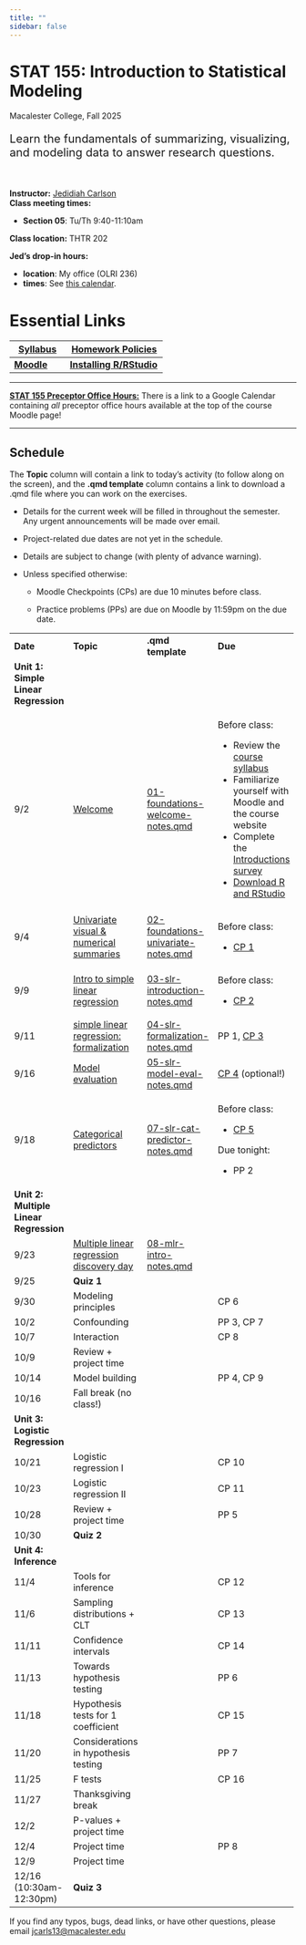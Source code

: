 ```yaml
---
title: ""
sidebar: false
---
```


# STAT 155: Introduction to Statistical Modeling

Macalester College, Fall 2025

::: {style="font-size: 20px;"}
Learn the fundamentals of summarizing, visualizing, and modeling data to answer research questions.
:::

<br>

**Instructor:** [Jedidiah Carlson](https://jedidiahcarlson.com) <br> **Class meeting times:**

-   **Section 05**: Tu/Th 9:40-11:10am

**Class location:** THTR 202 <br>

**Jed's drop-in hours:**

-   **location**: My office (OLRI 236)
-   **times**: See [this calendar](https://calendar.google.com/calendar/u/1?cid=Y19mODU5MTcxYTdjYzUwNWFkMDE1MjVmZGRlMWMwZWFmNDQwZTVlMjk3MDEzNzdhNjQwNDdjNjIyOWY5ZWI4N2E4QGdyb3VwLmNhbGVuZGFyLmdvb2dsZS5jb20).

# Essential Links

+---------------------------------------------------------------------+-----------------------------------------------------------------------------------------------------------------------+
| [Syllabus](syllabus.qmd)                                            | [Homework Policies](https://docs.google.com/document/d/1r8URNncf5zv33Bcis-XNjdf2LK9OiMngukgpnpDqcq0/edit?usp=sharing) |
+=====================================================================+=======================================================================================================================+
| [**Moodle**](https://moodle.macalester.edu/course/view.php?id=6316) | [**Installing R/RStudio**](tech_setup.qmd)                                                                            |
+---------------------------------------------------------------------+-----------------------------------------------------------------------------------------------------------------------+

------------------------------------------------------------------------

[**STAT 155 Preceptor Office Hours:**]{.underline} There is a link to a Google Calendar containing *all* preceptor office hours available at the top of the course Moodle page!

------------------------------------------------------------------------

## Schedule

The **Topic** column will contain a link to today's activity (to follow along on the screen), and the **.qmd template** column contains a link to download a .qmd file where you can work on the exercises.

-   Details for the current week will be filled in throughout the semester. Any urgent announcements will be made over email.

-   Project-related due dates are not yet in the schedule.

-   Details are subject to change (with plenty of advance warning).

-   Unless specified otherwise:

    -   Moodle Checkpoints (CPs) are due 10 minutes before class.

    -   Practice problems (PPs) are due on Moodle by 11:59pm on the due date.

+----------------------------------------+--------------------------------------------------------------------------------------+------------------------------------------------------------------------------------------+-------------------------------------------------------------------------------+
| **Date**                               | **Topic**                                                                            | **.qmd template**                                                                        | **Due**                                                                       |
+----------------------------------------+--------------------------------------------------------------------------------------+------------------------------------------------------------------------------------------+-------------------------------------------------------------------------------+
| **Unit 1: Simple Linear Regression**   |                                                                                      |                                                                                          |                                                                               |
+----------------------------------------+--------------------------------------------------------------------------------------+------------------------------------------------------------------------------------------+-------------------------------------------------------------------------------+
| 9/2                                    | [Welcome](activities/L01-foundations-welcome.qmd)                                    | [01-foundations-welcome-notes.qmd](template_qmds/01-foundations-welcome-notes.qmd)       | Before class:                                                                 |
|                                        |                                                                                      |                                                                                          |                                                                               |
|                                        |                                                                                      |                                                                                          | -   Review the [course syllabus](syllabus.qmd)                                |
|                                        |                                                                                      |                                                                                          | -   Familiarize yourself with Moodle and the course website                   |
|                                        |                                                                                      |                                                                                          | -   Complete the [Introductions survey](https://forms.gle/y5gBRYimGjR4uzce8)  |
|                                        |                                                                                      |                                                                                          | -   [Download R and RStudio](tech_setup.qmd)                                  |
+----------------------------------------+--------------------------------------------------------------------------------------+------------------------------------------------------------------------------------------+-------------------------------------------------------------------------------+
| 9/4                                    | [Univariate visual & numerical summaries](activities/L02-foundations-univariate.qmd) | [02-foundations-univariate-notes.qmd](template_qmds/02-foundations-univariate-notes.qmd) | Before class:                                                                 |
|                                        |                                                                                      |                                                                                          |                                                                               |
|                                        |                                                                                      |                                                                                          | -   [CP 1](https://moodle.macalester.edu/mod/quiz/view.php?id=220406)         |
+----------------------------------------+--------------------------------------------------------------------------------------+------------------------------------------------------------------------------------------+-------------------------------------------------------------------------------+
| 9/9                                    | [Intro to simple linear regression](activities/L03-slr-introduction.qmd)             | [03-slr-introduction-notes.qmd](template_qmds/03-slr-introduction-notes.qmd)             | Before class:                                                                 |
|                                        |                                                                                      |                                                                                          |                                                                               |
|                                        |                                                                                      |                                                                                          | -   [CP 2](https://moodle.macalester.edu/mod/quiz/view.php?id=208941)         |
+----------------------------------------+--------------------------------------------------------------------------------------+------------------------------------------------------------------------------------------+-------------------------------------------------------------------------------+
| 9/11                                   | [simple linear regression: formalization](activities/L04-slr-formalization.qmd)      | [04-slr-formalization-notes.qmd](template_qmds/04-slr-formalization-notes.qmd)           | PP 1, [CP 3](https://moodle.macalester.edu/mod/quiz/view.php?id=208942)       |
+----------------------------------------+--------------------------------------------------------------------------------------+------------------------------------------------------------------------------------------+-------------------------------------------------------------------------------+
| 9/16                                   | [Model evaluation](activities/L05-slr-model-eval.qmd)                                | [05-slr-model-eval-notes.qmd](template_qmds/05-slr-model-eval-notes.qmd)                 | [CP 4](https://moodle.macalester.edu/mod/quiz/view.php?id=208943) (optional!) |
+----------------------------------------+--------------------------------------------------------------------------------------+------------------------------------------------------------------------------------------+-------------------------------------------------------------------------------+
| 9/18                                   | [Categorical predictors](activities/L07-slr-cat-predictor.qmd)                       | [07-slr-cat-predictor-notes.qmd](template_qmds/07-slr-cat-predictor-notes.qmd)           | Before class:                                                                 |
|                                        |                                                                                      |                                                                                          |                                                                               |
|                                        |                                                                                      |                                                                                          | -   [CP 5](https://moodle.macalester.edu/mod/quiz/view.php?id=208944)         |
|                                        |                                                                                      |                                                                                          |                                                                               |
|                                        |                                                                                      |                                                                                          | Due tonight:                                                                  |
|                                        |                                                                                      |                                                                                          |                                                                               |
|                                        |                                                                                      |                                                                                          | -   PP 2                                                                      |
+----------------------------------------+--------------------------------------------------------------------------------------+------------------------------------------------------------------------------------------+-------------------------------------------------------------------------------+
| **Unit 2: Multiple Linear Regression** |                                                                                      |                                                                                          |                                                                               |
+----------------------------------------+--------------------------------------------------------------------------------------+------------------------------------------------------------------------------------------+-------------------------------------------------------------------------------+
| 9/23                                   | [Multiple linear regression discovery day](activities/L08-mlr-intro.qmd)             | [08-mlr-intro-notes.qmd](template_qmds/08-mlr-intro-notes.qmd)                           |                                                                               |
+----------------------------------------+--------------------------------------------------------------------------------------+------------------------------------------------------------------------------------------+-------------------------------------------------------------------------------+
| 9/25                                   | **Quiz 1**                                                                           |                                                                                          |                                                                               |
+----------------------------------------+--------------------------------------------------------------------------------------+------------------------------------------------------------------------------------------+-------------------------------------------------------------------------------+
| 9/30                                   | Modeling principles                                                                  |                                                                                          | CP 6                                                                          |
+----------------------------------------+--------------------------------------------------------------------------------------+------------------------------------------------------------------------------------------+-------------------------------------------------------------------------------+
| 10/2                                   | Confounding                                                                          |                                                                                          | PP 3, CP 7                                                                    |
+----------------------------------------+--------------------------------------------------------------------------------------+------------------------------------------------------------------------------------------+-------------------------------------------------------------------------------+
| 10/7                                   | Interaction                                                                          |                                                                                          | CP 8                                                                          |
+----------------------------------------+--------------------------------------------------------------------------------------+------------------------------------------------------------------------------------------+-------------------------------------------------------------------------------+
| 10/9                                   | Review + project time                                                                |                                                                                          |                                                                               |
+----------------------------------------+--------------------------------------------------------------------------------------+------------------------------------------------------------------------------------------+-------------------------------------------------------------------------------+
| 10/14                                  | Model building                                                                       |                                                                                          | PP 4, CP 9                                                                    |
+----------------------------------------+--------------------------------------------------------------------------------------+------------------------------------------------------------------------------------------+-------------------------------------------------------------------------------+
| 10/16                                  | Fall break (no class!)                                                               |                                                                                          |                                                                               |
+----------------------------------------+--------------------------------------------------------------------------------------+------------------------------------------------------------------------------------------+-------------------------------------------------------------------------------+
| **Unit 3: Logistic Regression**        |                                                                                      |                                                                                          |                                                                               |
+----------------------------------------+--------------------------------------------------------------------------------------+------------------------------------------------------------------------------------------+-------------------------------------------------------------------------------+
| 10/21                                  | Logistic regression I                                                                |                                                                                          | CP 10                                                                         |
+----------------------------------------+--------------------------------------------------------------------------------------+------------------------------------------------------------------------------------------+-------------------------------------------------------------------------------+
| 10/23                                  | Logistic regression II                                                               |                                                                                          | CP 11                                                                         |
+----------------------------------------+--------------------------------------------------------------------------------------+------------------------------------------------------------------------------------------+-------------------------------------------------------------------------------+
| 10/28                                  | Review + project time                                                                |                                                                                          | PP 5                                                                          |
+----------------------------------------+--------------------------------------------------------------------------------------+------------------------------------------------------------------------------------------+-------------------------------------------------------------------------------+
| 10/30                                  | **Quiz 2**                                                                           |                                                                                          |                                                                               |
+----------------------------------------+--------------------------------------------------------------------------------------+------------------------------------------------------------------------------------------+-------------------------------------------------------------------------------+
| **Unit 4: Inference**                  |                                                                                      |                                                                                          |                                                                               |
+----------------------------------------+--------------------------------------------------------------------------------------+------------------------------------------------------------------------------------------+-------------------------------------------------------------------------------+
| 11/4                                   | Tools for inference                                                                  |                                                                                          | CP 12                                                                         |
+----------------------------------------+--------------------------------------------------------------------------------------+------------------------------------------------------------------------------------------+-------------------------------------------------------------------------------+
| 11/6                                   | Sampling distributions + CLT                                                         |                                                                                          | CP 13                                                                         |
+----------------------------------------+--------------------------------------------------------------------------------------+------------------------------------------------------------------------------------------+-------------------------------------------------------------------------------+
| 11/11                                  | Confidence intervals                                                                 |                                                                                          | CP 14                                                                         |
+----------------------------------------+--------------------------------------------------------------------------------------+------------------------------------------------------------------------------------------+-------------------------------------------------------------------------------+
| 11/13                                  | Towards hypothesis testing                                                           |                                                                                          | PP 6                                                                          |
+----------------------------------------+--------------------------------------------------------------------------------------+------------------------------------------------------------------------------------------+-------------------------------------------------------------------------------+
| 11/18                                  | Hypothesis tests for 1 coefficient                                                   |                                                                                          | CP 15                                                                         |
+----------------------------------------+--------------------------------------------------------------------------------------+------------------------------------------------------------------------------------------+-------------------------------------------------------------------------------+
| 11/20                                  | Considerations in hypothesis testing                                                 |                                                                                          | PP 7                                                                          |
+----------------------------------------+--------------------------------------------------------------------------------------+------------------------------------------------------------------------------------------+-------------------------------------------------------------------------------+
| 11/25                                  | F tests                                                                              |                                                                                          | CP 16                                                                         |
+----------------------------------------+--------------------------------------------------------------------------------------+------------------------------------------------------------------------------------------+-------------------------------------------------------------------------------+
| 11/27                                  | Thanksgiving break                                                                   |                                                                                          |                                                                               |
+----------------------------------------+--------------------------------------------------------------------------------------+------------------------------------------------------------------------------------------+-------------------------------------------------------------------------------+
| 12/2                                   | P-values + project time                                                              |                                                                                          |                                                                               |
+----------------------------------------+--------------------------------------------------------------------------------------+------------------------------------------------------------------------------------------+-------------------------------------------------------------------------------+
| 12/4                                   | Project time                                                                         |                                                                                          | PP 8                                                                          |
+----------------------------------------+--------------------------------------------------------------------------------------+------------------------------------------------------------------------------------------+-------------------------------------------------------------------------------+
| 12/9                                   | Project time                                                                         |                                                                                          |                                                                               |
+----------------------------------------+--------------------------------------------------------------------------------------+------------------------------------------------------------------------------------------+-------------------------------------------------------------------------------+
| 12/16 (10:30am-12:30pm)                | **Quiz 3**                                                                           |                                                                                          |                                                                               |
+----------------------------------------+--------------------------------------------------------------------------------------+------------------------------------------------------------------------------------------+-------------------------------------------------------------------------------+

If you find any typos, bugs, dead links, or have other questions, please email [jcarls13\@macalester.edu](mailto:jcarls13@macalester.edu){.email}
